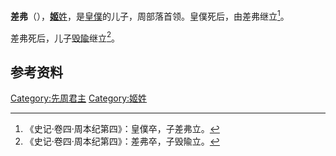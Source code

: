 {{Infobox 先秦人物
|名称=差弗
|图像=
|图说=
|姓=[[姬姓|姬]]
|氏=
|名=
|字=
|别名=
|别字=
|谥号=
|时代=
|国家=
|身份=周部落首领
|出生=
|逝世=
|在位=
|父=[[皇僕|皇僕]]
|母=
|正妻=
|妾=
|子女=[[毁隃|毁隃]]
|太子=
}}
'''差弗'''（{{bd|？||？||}}），[[姬姓|'''姬'''姓]]，是[[皇僕|皇僕]]的儿子，周部落首领。皇僕死后，由差弗继立<ref>《史记·卷四·周本纪第四》：皇僕卒，子差弗立。</ref>。

差弗死后，儿子[[毁隃|毁隃]]继立<ref>《史记·卷四·周本纪第四》：差弗卒，子毁隃立。</ref>。

==参考资料==
{{reflist}}
{{中国皇帝|[[皇僕|皇僕]]|[[毁隃|毁隃]]|[[周朝君主列表#西伯|周部落首領]]|}}
{{周朝王室}}

[[Category:先周君主|Category:先周君主]]
[[Category:姬姓|Category:姬姓]]